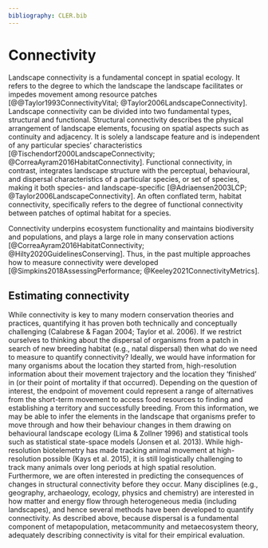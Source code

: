 ```yaml
---
bibliography: CLER.bib
---
```


<!-- Person responsible: Hesselbarth, Gerber?, Simpkins? -->

# Connectivity {#sec-connectivity}


Landscape connectivity is a fundamental concept in spatial ecology. It refers to the degree to which the landscape the landscape facilitates or impedes movement among resource patches [@@Taylor1993ConnectivityVital; @Taylor2006LandscapeConnectivity]. Landscape connectivity can be divided into two fundamental types, structural and functional. Structural connectivity describes the physical arrangement of landscape elements, focusing on spatial aspects such as continuity and adjacency. It is solely a landscape feature and is independent of any particular species' characteristics [@Tischendorf2000LandscapeConnectivity; @CorreaAyram2016HabitatConnectivity]. Functional connectivity, in contrast, integrates landscape structure with the perceptual, behavioural, and dispersal characteristics of a particular species, or set of species, making it both species- and landscape-specific [@Adriaensen2003LCP; @Taylor2006LandscapeConnectivity]. An often conflated term, habitat connectivity, specifically refers to the degree of functional connectivity between patches of optimal habitat for a species. 

Connectivity underpins ecosystem functionality and maintains biodiversity and populations, and plays a large role in many conservation actions [@CorreaAyram2016HabitatConnectivity; @Hilty2020GuidelinesConserving]. Thus, in the past multiple approaches how to measure connectivity were developed [@Simpkins2018AssessingPerformance; @Keeley2021ConnectivityMetrics].

## Estimating connectivity
While connectivity is key to many modern conservation theories and practices, quantifying it has proven both technically and conceptually challenging (Calabrese & Fagan 2004; Taylor et al. 2006).  If we restrict ourselves to thinking about the dispersal of organisms from a patch in search of new breeding habitat (e.g., natal dispersal) then what do we need to measure to quantify connectivity? Ideally, we would have information for many organisms about the location they started from, high-resolution information about their movement trajectory and the location they ‘finished’ in (or their point of mortality if that occurred).  Depending on the question of interest, the endpoint of movement could represent a range of alternatives from the short-term movement to access food resources to finding and establishing a territory and successfully breeding. From this information, we may be able to infer the elements in the landscape that organisms prefer to move through and how their behaviour changes in them drawing on behavioural landscape ecology (Lima & Zollner 1996) and statistical tools such as statistical state-space models (Jonsen et al. 2013).  While high-resolution biotelemetry has made tracking animal movement at high-resolution possible (Kays et al. 2015), it is still logistically challenging to track many animals over long periods at high spatial resolution. Furthermore, we are often interested in predicting the consequences of changes in structural connectivity before they occur. Many disciplines (e.g., geography, archaeology, ecology, physics and chemistry) are interested in how matter and energy flow through heterogeneous media (including landscapes), and hence several methods have been developed to quantify connectivity.  As described above, because dispersal is a fundamental component of metapopulation, metacommunity and metaecosystem theory, adequately describing connectivity is vital for their empirical evaluation.

<!--
## Landscape metrics

There are several landscape metrics that are traditionally used to measure landscape connectivity.
For example, the habitat amount within a buffer zone of focal patches, the nearest-neighbor distance, or the connectance index [@Moilanen2002SimpleConnectivity; @Prugh2009EvaluationPatch; @Spanowicz2019MeasuringLandscape].
However, these metrics are frequently criticized for being to simple and especially the link to functional connectivity is often ambiguous. 
Thus, more functionality needs to be included using additional ecological meaningful metrics, such as the core area [e.g., @Kupfer2012LandscapeEcology].
More recently there is also an increasing focus in within-patch connectivity using metrics such as the effective mesh size in addition to the usual measure between-patch connectivity [@Spanowicz2019MeasuringLandscape].
-->

<!--
## Resistance surfaces

Resistance surfaces are one of the most popular approaches to model connectivity and developed from simple isolation-by-distance approaches. 
The approach uses environmental layers and biodiversity data or expert opinions to estimate the cost and of movement through landscapes [@Zeller2012EstimatingLandscape].
The latest developments of resistance surfaces have recently been reviewed [@Dutta2022OverviewComputational].
The resistance surface can be used to model movement based on different approaches such as leas-cost paths [@Adriaensen2003ApplicationLeastcost; @Etherington2016LeastcostModelling] or circuit theory [@McRae2008UsingCircuit].
However, resistance surfaces are not free of critique including missing spatial-temporal variability or context dependency [@UnnithanKumar2022ConnectivityModelling; @UnnithanKumar2022MovingLandscape].
Thus, recent developments include the combination with more processes-based modelling approaches [@Schumaker2018HexSimModeling; @Bocedi2021RangeShifterExtended; @UnnithanKumar2022PathwalkerNew], modelling of dynamic landscape connectivity [@Zeller2020UnderstandingImportance], inclusion of stochasticity and spatial context [@Ribeiro2017LandScapeCorridors], using genetic optimization algorithms [@Peterman2018ResistanceGAPackage], or computational improvements [@Leonard2017GlowSoftware].
Software to model connectivity based on resistance surfaces include *ConScape.jl* [@vanMoorter2023AcceleratingAdvances], *Omniscape.jl* [@Landau2021OmniscapeJl], *lconnect* [@Mestre2023LconnectPackage], *grainscape* [@Chubaty2020ToolboxGrainscape], or *Circuitscape* [@Anantharaman2019CircuitscapeJulia].
-->

<!-- What about multi-species approaches? -->

<!--
## Graph theory 

Graph theory describes a landscape as a set of nodes representing habitat patches and edges as potential links between the nodes.
Thus, graph theory is a powerful tool to model landscape connectivity, especially in a metapopulation context [@Urban2001LandscapeConnectivity].

-->

<!--
Coupling landscape graph modeling and biological data https://doi.org/10.1007/s10980-020-00998-7
Temporal dynamics of landscape connectivity in ever-changing landscapes: a literature review https://doi.org/10.1007/s10980-021-01277-9
Some methodological considerations to improve landscape planning https://doi.org/10.1016/j.ecolind.2017.05.052
Comparison of landscape graph modelling methods https://doi.org/10.1007/s10980-020-01164-9

-->

<!--
## Other approaches
-->

<!--
A stochastic movement simulator improves estimates of landscape connectivity https://doi.org/10.1890/14-1690.1
Landscape connectivity modeling from the perspective of animal dispersal  https://doi.org/10.1007/s10980-019-00935-3
Big-data approaches https://doi.org/10.1126/science.abg1780
-->
